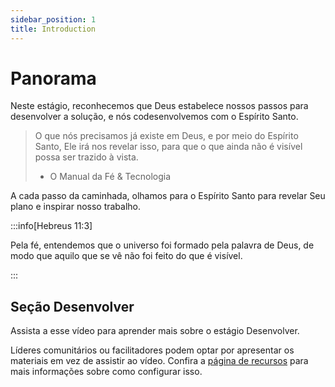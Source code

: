 ```yaml
---
sidebar_position: 1
title: Introduction
---
```



# Panorama

Neste estágio, reconhecemos que Deus estabelece nossos passos para desenvolver a solução, e nós codesenvolvemos com o Espírito Santo.

>O que nós precisamos já existe em Deus, e por meio do Espírito Santo, Ele irá nos revelar isso, para que o que ainda não é visível possa ser trazido à vista.
>
> - O Manual da Fé & Tecnologia


A cada passo da caminhada, olhamos para o Espírito Santo para revelar Seu plano e inspirar nosso trabalho.

:::info[Hebreus 11:3]

Pela fé, entendemos que o universo foi formado pela palavra de Deus, de modo que aquilo que se vê não foi feito do que é visível.

:::

## Seção Desenvolver


Assista a esse vídeo para aprender mais sobre o estágio Desenvolver.

<div className={styles.videos}>
  <YouTubeVideo id="xTo2p8wMH6s" title="FaithTech Create 2023 - Develop" />
</div>

Líderes comunitários ou facilitadores podem optar por apresentar os materiais
em vez de assistir ao vídeo. Confira a [página de recursos](/prepare/resources)
para mais informações sobre como configurar isso.
